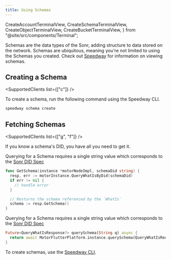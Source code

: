 ```yaml
---
title: Using Schemas
---
```


  CreateAccountTerminalView,
  CreateSchemaTerminalView,
  CreateObjectTerminalView,
  CreateBucketTerminalView,
} from "@site/src/components/Terminal";

<APIButton href="/api/schema" label="Schema API" type="info" />

Schemas are the data types of the Sonr, adding structure to data stored on the network. Schemas are ubiquitous, meaning you're not limited to using the Schemas you created. Check out [Speedway](#) for information on viewing schemas.

## Creating a Schema

<SupportedClients list={["c"]} />

To create a schema, run the following command using the Speedway CLI.

```bash
speedway schema create
```

<div style={{ maxWidth: 600, marginBottom: 16 }}>
  <CreateSchemaTerminalView />
</div>

## Fetching Schemas

<SupportedClients list={["g", "f"]} />

If you know a schema's DID, you have all you need to get it.

<Tabs groupId="platform">
  <TabItem value="go" label="🐹 Go">

Querying for a Schema requires a single string value which corresponds to the [Sonr DID Spec](https://github.com/sonr-io/sonr/blob/dev/docs/architecture/1.md)

```go
func GetSchema(instance *motorNodeImpl, schemaDid string) {
  resp, err := motorInstance.QueryWhatIsByDid(schemaDid)
  if err != nil {
    // handle error
  }

  // Resturns the schema referenced by the `WhatIs`
  schema := resp.GetSchema()
}
```

  </TabItem>
  <TabItem value="flutter" label="🐦 Flutter">

Querying for a Schema requires a single string value which corresponds to the [Sonr DID Spec](https://github.com/sonr-io/sonr/blob/dev/docs/architecture/1.md)

```dart
Future<QueryWhatIsResponse?> querySchema(String q) async {
  return await MotorFlutterPlatform.instance.querySchema(QueryWhatIsRequest(did: q));
}
```

  </TabItem>
</Tabs>

To create schemas, use the [Speedway CLI](#).

